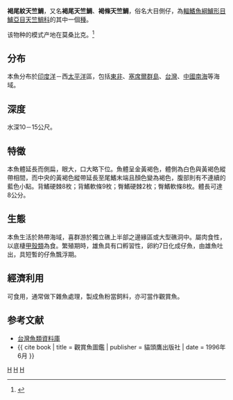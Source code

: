 {{Speciesbox 
| genus = Apogon
| species = nitidus
| status = NE
| authority = [[Smith|Smith]], 1961
| synonyms = *''Ostorhinchus nitidus''<br /><small>Smith, 1961</small>
*''Ostorhynchus nitidus''<br /><small>Smith, 1961</small>
}}
'''褐尾紋天竺鯛'''，又名'''褐尾天竺鯛'''、'''褐條天竺鯛'''，俗名大目側仔，為[[輻鰭魚綱|輻鰭魚綱]][[鱸形目|鱸形目]][[鱸亞目|鱸亞目]][[天竺鯛科|天竺鯛科]]的其中一個[[種|種]]。

该物种的模式产地在莫桑比克。<ref name=id7221>{{cite web| url =http://www.bioinfo.cn/db05/BjdwSpecies.php?action=view&id=7221| title =褐尾天竺鲷| work =中国动物物种编目数据库| publisher =中国科学院微生物研究所| author =中国科学院动物研究所| accessdate =2009-04-16| deadurl =yes| archiveurl =https://web.archive.org/web/20160305003329/http://www.bioinfo.cn/db05/BjdwSpecies.php?action=view&id=7221| archivedate =2016-03-05| df =}}</ref>

==分布==
本魚分布於[[印度洋|印度洋]]－西[[太平洋|太平洋]]區，包括[[東非|東非]]、[[塞席爾群島|塞席爾群島]]、[[台灣|台灣]]、[[中國|中國]][[南海|南海]]等海域。

==深度==
水深10－15公尺。

==特徵==
本魚體延長而側扁，眼大，口大略下位。魚體呈金黃褐色，體側為白色與黃褐色縱帶相間，而中央的黃褐色縱帶延長至尾鰭末端且顏色變為褐色，腹部則有不連續的藍色小點。背鰭硬棘8枚；背鰭軟條9枚；臀鰭硬棘2枚；臀鰭軟條8枚。體長可達8公分。

==生態==
本魚生活於熱帶海域，喜群游於獨立礁上半部之邊緣區或大型礁洞中。屬肉食性，以底棲[[甲殼類|甲殼類]]為食。繁殖期時，雄魚具有口孵習性，卵約7日化成仔魚，由雄魚吐出，具短暫的仔魚飄浮期。

==經濟利用==
可食用，通常做下雜魚處理，製成魚粉當飼料，亦可當作觀賞魚。

==参考文献==
{{reflist}}
*[http://fishdb.sinica.edu.tw/ 台灣魚類資料庫]{{Wayback|url=http://fishdb.sinica.edu.tw/ |date=20160304193340 }}
*{{ cite book | title = 觀賞魚圖鑑 | publisher = 貓頭鷹出版社 | date = 1996年6月 }}

{{Taxonbar}}

[[Category:觀賞魚|H]]
[[Category:食用鱼|H]]
[[Category:天竺鯛屬|H]]